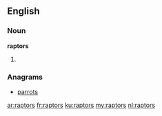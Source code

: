 ==English==

===Noun===
'''raptors'''

# {{plural of|raptor}}

===Anagrams===
* [[parrots#English|parrots]]

[[ar:raptors]]
[[fr:raptors]]
[[ku:raptors]]
[[my:raptors]]
[[nl:raptors]]